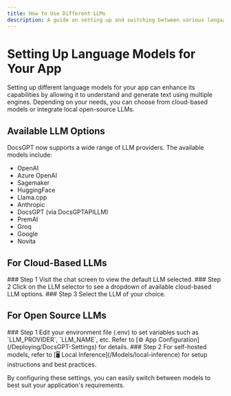 ```yaml
---
title: How to Use Different LLMs
description: A guide on setting up and switching between various language models in DocsGPT.
---
```



# Setting Up Language Models for Your App

Setting up different language models for your app can enhance its capabilities by allowing it to understand and generate text using multiple engines. Depending on your needs, you can choose from cloud-based models or integrate local open-source LLMs.

## Available LLM Options

DocsGPT now supports a wide range of LLM providers. The available models include:

- OpenAI
- Azure OpenAI
- Sagemaker
- HuggingFace
- Llama.cpp
- Anthropic
- DocsGPT (via DocsGPTAPILLM)
- PremAI
- Groq
- Google
- Novita

## For Cloud-Based LLMs

<Steps>
### Step 1
Visit the chat screen to view the default LLM selected.
### Step 2
Click on the LLM selector to see a dropdown of available cloud-based LLM options.
### Step 3
Select the LLM of your choice.
</Steps>

## For Open Source LLMs

<Steps>
### Step 1
Edit your environment file (.env) to set variables such as `LLM_PROVIDER`, `LLM_NAME`, etc. Refer to [⚙️ App Configuration](/Deploying/DocsGPT-Settings) for details.
### Step 2
For self-hosted models, refer to [🖥️ Local Inference](/Models/local-inference) for setup instructions and best practices.
</Steps>

By configuring these settings, you can easily switch between models to best suit your application's requirements.

